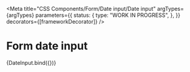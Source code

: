 
<Meta
  title="CSS Components/Form/Date input/Date input"
  argTypes={argTypes}
  parameters={{
    status: {
      type: "WORK IN PROGRESS",
    },
  }}
  decorators={[frameworkDecorator]}
/>

# Form date input

<Canvas>
  <Story name="Date input" args={defaultArgs}>
    {DateInput.bind({})}
  </Story>
</Canvas>

<ArgsTable story="Date input" />
